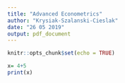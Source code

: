 ```yaml
---
title: "Advanced Econometrics"
author: "Krysiak-Szalanski-Cieslak"
date: "26 05 2019"
output: pdf_document
---
```


```r
knitr::opts_chunk$set(echo = TRUE)
```

```r

x= 4+5
print(x)


```

